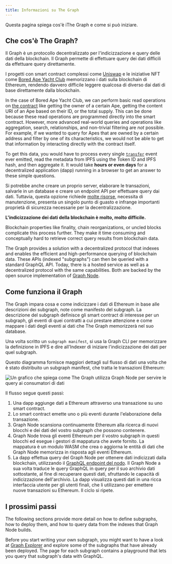```yaml
---
title: Informazioni su The Graph
---
```


Questa pagina spiega cos'è iThe Graph e come si può iniziare.

## Che cos'è The Graph?

Il Graph è un protocollo decentralizzato per l'indicizzazione e query delle dati della blockchain. Il Graph permette di effettuare query dei dati difficili da effettuare query direttamente.

I progetti con smart contract complessi come [Uniswap](https://uniswap.org/) e le iniziative NFT come [Bored Ape Yacht Club](https://boredapeyachtclub.com/) memorizzano i dati sulla blockchain di Ethereum, rendendo davvero difficile leggere qualcosa di diverso dai dati di base direttamente dalla blockchain.

In the case of Bored Ape Yacht Club, we can perform basic read operations on [the contract](https://etherscan.io/address/0xbc4ca0eda7647a8ab7c2061c2e118a18a936f13d#code) like getting the owner of a certain Ape, getting the content URI of an Ape based on their ID, or the total supply. This can be done because these read operations are programmed directly into the smart contract. However, more advanced real-world queries and operations like aggregation, search, relationships, and non-trivial filtering are _not_ possible. For example, if we wanted to query for Apes that are owned by a certain address and filter by one of its characteristics, we would not be able to get that information by interacting directly with the contract itself.

To get this data, you would have to process every single [`transfer`](https://etherscan.io/address/0xbc4ca0eda7647a8ab7c2061c2e118a18a936f13d#code#L1746) event ever emitted, read the metadata from IPFS using the Token ID and IPFS hash, and then aggregate it. It would take **hours or even days** for a decentralized application (dapp) running in a browser to get an answer to these simple questions.

Si potrebbe anche creare un proprio server, elaborare le transazioni, salvarle in un database e creare un endpoint API per effettuare query dai dati. Tuttavia, questa opzione richiede [molte risorse](/network/benefits/), necessita di manutenzione, presenta un singolo punto di guasto e infrange importanti proprietà di sicurezza necessarie per la decentralizzazione.

**L'indicizzazione dei dati della blockchain è molto, molto difficile.**

Blockchain properties like finality, chain reorganizations, or uncled blocks complicate this process further. They make it time consuming and conceptually hard to retrieve correct query results from blockchain data.

The Graph provides a solution with a decentralized protocol that indexes and enables the efficient and high-performance querying of blockchain data. These APIs (indexed "subgraphs") can then be queried with a standard GraphQL API. Today, there is a hosted service as well as a decentralized protocol with the same capabilities. Both are backed by the open source implementation of [Graph Node](https://github.com/graphprotocol/graph-node).

## Come funziona il Graph

The Graph impara cosa e come indicizzare i dati di Ethereum in base alle descrizioni dei subgraph, note come manifesto del subgraph. La descrizione del subgraph definisce gli smart contract di interesse per un subgraph, gli eventi di quei contratti a cui prestare attenzione e come mappare i dati degli eventi ai dati che The Graph memorizzerà nel suo database.

Una volta scritto un `subgraph manifest`, si usa la Graph CLI per memorizzare la definizione in IPFS e dire all'Indexer di iniziare l'indicizzazione dei dati per quel subgraph.

Questo diagramma fornisce maggiori dettagli sul flusso di dati una volta che è stato distribuito un subgraph manifest, che tratta le transazioni Ethereum:

![Un grafico che spiega come The Graph utilizza Graph Node per servire le query ai consumatori di dati](/img/graph-dataflow.png)

Il flusso segue questi passi:

1. Una dapp aggiunge dati a Ethereum attraverso una transazione su uno smart contract.
2. Lo smart contract emette uno o più eventi durante l'elaborazione della transazione.
3. Graph Node scansiona continuamente Ethereum alla ricerca di nuovi blocchi e dei dati del vostro subgraph che possono contenere.
4. Graph Node trova gli eventi Ethereum per il vostro subgraph in questi blocchi ed esegue i gestori di mappatura che avete fornito. La mappatura è un modulo WASM che crea o aggiorna le entità di dati che Graph Node memorizza in risposta agli eventi Ethereum.
5. La dapp effettua query del Graph Node per ottenere dati indicizzati dalla blockchain, utilizzando il [ GraphQL endpoint del nodo](https://graphql.org/learn/). Il Graph Node a sua volta traduce le query GraphQL in query per il suo archivio dati sottostante, al fine di recuperare questi dati, sfruttando le capacità di indicizzazione dell'archivio. La dapp visualizza questi dati in una ricca interfaccia utente per gli utenti finali, che li utilizzano per emettere nuove transazioni su Ethereum. Il ciclo si ripete.

## I prossimi passi

The following sections provide more detail on how to define subgraphs, how to deploy them, and how to query data from the indexes that Graph Node builds.

Before you start writing your own subgraph, you might want to have a look at [Graph Explorer](https://thegraph.com/explorer) and explore some of the subgraphs that have already been deployed. The page for each subgraph contains a playground that lets you query that subgraph's data with GraphQL.
